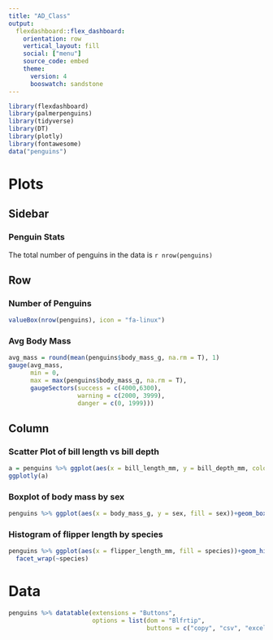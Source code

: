 ```yaml
---
title: "AD_Class"
output: 
  flexdashboard::flex_dashboard:
    orientation: row
    vertical_layout: fill
    social: ["menu"]
    source_code: embed
    theme:
      version: 4
      booswatch: sandstone
---
```


```r
library(flexdashboard)
library(palmerpenguins)
library(tidyverse)
library(DT)
library(plotly)
library(fontawesome)
data("penguins")

```


Plots {data-navmenu="Pages"}
=======================================================================

Sidebar {.sidebar}
-----------------------------------------------------------------------

### Penguin Stats

The total number of penguins in the data is `r nrow(penguins)` 

Row 
-----------------------------------------------------------------------

### Number of Penguins

```r
valueBox(nrow(penguins), icon = "fa-linux")
```

### Avg Body Mass

```r
avg_mass = round(mean(penguins$body_mass_g, na.rm = T), 1)
gauge(avg_mass, 
      min = 0, 
      max = max(penguins$body_mass_g, na.rm = T),
      gaugeSectors(success = c(4000,6300),
                   warning = c(2000, 3999),
                   danger = c(0, 1999)))
```



Column {.tabset}
-----------------------------------------------------------------------

### Scatter Plot of bill length vs bill depth

```r
a = penguins %>% ggplot(aes(x = bill_length_mm, y = bill_depth_mm, color = species))+geom_point()
ggplotly(a)
```



### Boxplot of body mass by sex

```r
penguins %>% ggplot(aes(x = body_mass_g, y = sex, fill = sex))+geom_boxplot()
```

### Histogram of flipper length by species

```r
penguins %>% ggplot(aes(x = flipper_length_mm, fill = species))+geom_histogram()+
  facet_wrap(~species)
```

Data {data-navmenu="Pages"}
================================================================================

```r
penguins %>% datatable(extensions = "Buttons",
                       options = list(dom = "Blfrtip",
                                      buttons = c("copy", "csv", "excel", "pdf", "print")))
```

